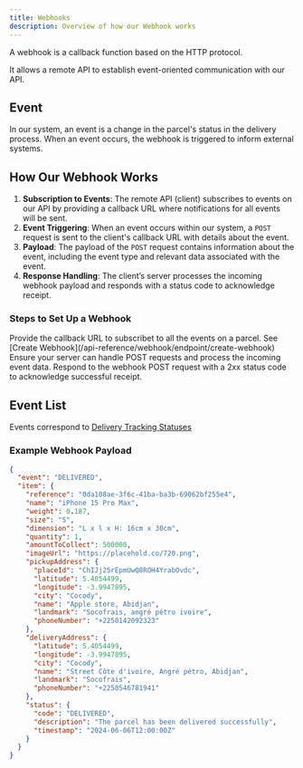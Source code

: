 ```yaml
---
title: Webhooks
description: Overview of how our Webhook works
---
```


A webhook is a callback function based on the HTTP protocol.

It allows a remote API to establish event-oriented communication with our API.

## Event

In our system, an event is a change in the parcel's status in the delivery process. When an event occurs, the webhook is triggered to inform external systems.

## How Our Webhook Works

1. **Subscription to Events**: The remote API (client) subscribes to events on our API by providing a callback URL where notifications for all events will be sent.
2. **Event Triggering**: When an event occurs within our system, a `POST` request is sent to the client's callback URL with details about the event.
3. **Payload**: The payload of the `POST` request contains information about the event, including the event type and relevant data associated with the event.
4. **Response Handling**: The client’s server processes the incoming webhook payload and responds with a status code to acknowledge receipt.

### Steps to Set Up a Webhook

<Steps>
  <Step title="Register a Webhook">
    Provide the callback URL to subscribet to all the events on a parcel. See
    [Create Webhook](/api-reference/webhook/endpoint/create-webhook)
  </Step>
  <Step title="Handle Incoming Requests">
    Ensure your server can handle POST requests and process the incoming event
    data.
  </Step>
  <Step title="Acknowledge Receipt">
    Respond to the webhook POST request with a 2xx status code to acknowledge
    successful receipt.
  </Step>
</Steps>

## Event List

Events correspond to [Delivery Tracking Statuses](/documentation/tracking_statuses)

### Example Webhook Payload

```json
{
  "event": "DELIVERED",
  "item": {
    "reference": "0da108ae-3f6c-41ba-ba3b-69062bf255e4",
    "name": "iPhone 15 Pro Max",
    "weight": 0.187,
    "size": "S",
    "dimension": "L x l x H: 16cm x 30cm",
    "quantity": 1,
    "amountToCollect": 500000,
    "imageUrl": "https://placehold.co/720.png",
    "pickupAddress": {
      "placeId": "ChIJj25rEpmUwQ8ROH4YrabOvdc",
      "latitude": 5.4054499,
      "longitude": -3.9947895,
      "city": "Cocody",
      "name": "Apple store, Abidjan",
      "landmark": "Socofrais, angré pétro ivoire",
      "phoneNumber": "+2250142092323"
    },
    "deliveryAddress": {
      "latitude": 5.4054499,
      "longitude": -3.9947895,
      "city": "Cocody",
      "name": "Street Côte d'ivoire, Angré pétro, Abidjan",
      "landmark": "Socofrais",
      "phoneNumber": "+2250546781941"
    },
    "status": {
      "code": "DELIVERED",
      "description": "The parcel has been delivered successfully",
      "timestamp": "2024-06-06T12:00:00Z"
    }
  }
}
```
